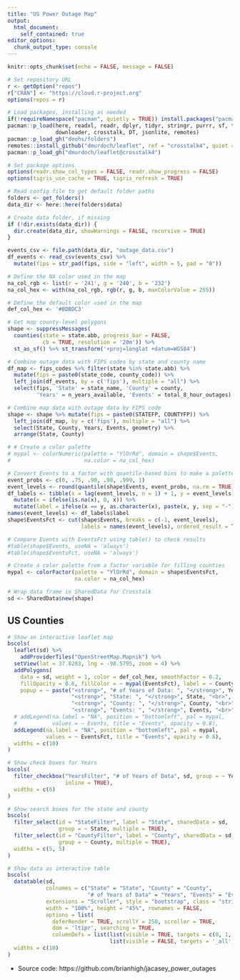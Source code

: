 ```yaml
---
title: "US Power Outage Map"
output: 
  html_document:
    self_contained: true
editor_options: 
  chunk_output_type: console
---
```


```r
knitr::opts_chunk$set(echo = FALSE, message = FALSE)
```

```r
# Set repository URL
r <- getOption("repos")
r["CRAN"] <- "https://cloud.r-project.org"
options(repos = r)

# Load packages, installing as needed
if(!requireNamespace("pacman", quietly = TRUE)) install.packages("pacman")
pacman::p_load(here, readxl, readr, dplyr, tidyr, stringr, purrr, sf, tigris, 
               downloader, crosstalk, DT, jsonlite, remotes)
pacman::p_load_gh("deohs/folders")
remotes::install_github("dmurdoch/leaflet", ref = "crosstalk4", quiet = TRUE)
pacman::p_load_gh("dmurdoch/leaflet@crosstalk4")

# Set package options
options(readr.show_col_types = FALSE, readr.show_progress = FALSE)
options(tigris_use_cache = TRUE, tigris_refresh = TRUE)
```

```r
# Read config file to get default folder paths
folders <- get_folders()
data_dir <- here::here(folders$data)
```

```r
# Create data folder, if missing
if (!dir.exists(data_dir)) {
  dir.create(data_dir, showWarnings = FALSE, recursive = TRUE)
}
```

```r
events_csv <- file.path(data_dir, "outage_data.csv")
df_events <- read_csv(events_csv) %>% 
  mutate(fips = str_pad(fips, side = "left", width = 5, pad = "0"))
```

```r
# Define the NA color used in the map
na_col_rgb <- list(r = '241', g = '240', b = '232')
na_col_hex <- with(na_col_rgb, rgb(r, g, b, maxColorValue = 255))

# Define the default color used in the map
def_col_hex <- '#BDBDC3'

# Get map county-level polygons
shape <- suppressMessages(
  counties(state = state.abb, progress_bar = FALSE, 
           cb = TRUE, resolution = '20m')) %>%
  st_as_sf() %>% st_transform('+proj=longlat +datum=WGS84')

# Combine outage data with FIPS codes by state and county name
df_map <- fips_codes %>% filter(state %in% state.abb) %>% 
  mutate(fips = paste0(state_code, county_code)) %>%
  left_join(df_events, by = c('fips'), multiple = "all") %>% 
  select(fips, 'State' = state_name, 'County' = county, 
         'Years' = n_years_available, 'Events' = total_8_hour_outages)

# Combine map data with outage data by FIPS code
shape <- shape %>% mutate(fips = paste0(STATEFP, COUNTYFP)) %>%
  left_join(df_map, by = c('fips'), multiple = "all") %>%
  select(State, County, Years, Events, geometry) %>%
  arrange(State, County)

# # Create a color palette
# mypal <- colorNumeric(palette = "YlOrRd", domain = shape$Events,
#                       na.color = na_col_hex)

# Convert Events to a factor with quantile-based bins to make a palette
event_probs <- c(0, .75, .90, .98, .999, 1)
event_levels <- round(quantile(shape$Events, event_probs, na.rm = TRUE))
df_labels <- tibble(x = lag(event_levels, n = 1) + 1, y = event_levels) %>%
  mutate(x = ifelse(is.na(x), 0, x)) %>% 
  mutate(label = ifelse(x == y, as.character(x), paste(x, y, sep = "-")))
names(event_levels) <- df_labels$label
shape$EventsFct <- cut(shape$Events, breaks = c(-1, event_levels), 
                       labels = names(event_levels), ordered_result = TRUE)

# Compare Events with EventsFct using table() to check results
#table(shape$Events, useNA = 'always')
#table(shape$EventsFct, useNA = 'always')

# Create a color palette from a factor variable for filling counties
mypal <- colorFactor(palette = "YlOrRd", domain = shape$EventsFct, 
                     na.color = na_col_hex)

# Wrap data frame in SharedData for Crosstalk
sd <- SharedData$new(shape)
```

## US Counties

```r
# Show an interactive leaflet map
bscols(
  leaflet(sd) %>% 
    addProviderTiles("OpenStreetMap.Mapnik") %>%
  setView(lat = 37.8283, lng = -98.5795, zoom = 4) %>%
  addPolygons(
    data = sd, weight = 1, color = def_col_hex, smoothFactor = 0.2, 
    fillOpacity = 0.6, fillColor = ~ mypal(EventsFct), label = ~ County, 
    popup = ~ paste("<strong>", "# of Years of Data: ", "</strong>", Years, "<br>",
                    "<strong>", "State: ", "</strong>", State, "<br>",
                    "<strong>", "County: ", "</strong>", County, "<br>",
                    "<strong>", "Events: ", "</strong>", Events, "<br>")) %>%
  # addLegend(na.label = "NA", position = "bottomleft", pal = mypal, 
  #           values = ~ Events, title = "Events", opacity = 0.8),
  addLegend(na.label = "NA", position = "bottomleft", pal = mypal,
            values = ~ EventsFct, title = "Events", opacity = 0.8),
  widths = c(10)
)
```

```r
# Show check boxes for Years
bscols(
  filter_checkbox("YearsFilter", "# of Years of Data", sd, group = ~ Years,
                  inline = TRUE),
  widths = c(6)
)

# Show search boxes for the state and county
bscols(
  filter_select(id = "StateFilter", label = "State", sharedData = sd, 
                group = ~ State, multiple = TRUE),
  filter_select(id = "CountyFilter", label = "County", sharedData = sd, 
                group = ~ County, multiple = TRUE),
  widths = c(5, 5)
)
```

```r
# Show data as interactive table
bscols(
  datatable(sd, 
            colnames = c("State" = "State", "County" = "County", 
                         "# of Years of Data" = "Years", "Events" = "Events"),
            extensions = "Scroller", style = "bootstrap", class = "stripe",
            width = "100%", height = "45%", rownames = FALSE,
            options = list(
              deferRender = TRUE, scrollY = 250, scroller = TRUE, 
              dom = 'ltipr', searching = TRUE,
              columnDefs = list(list(visible = TRUE, targets = c(0, 1, 2, 3)),
                                list(visible = FALSE, targets = '_all')))),
  widths = c(10)
)
```

- Source code: https://github.com/brianhigh/jacasey_power_outages
